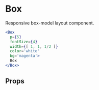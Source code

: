 

# Box

Responsive box-model layout component.

```.jsx
<Box
  p={5}
  fontSize={4}
  width={[ 1, 1, 1/2 ]}
  color='white'
  bg='magenta'>
  Box
</Box>
```

## Props
